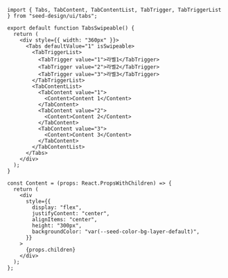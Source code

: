 ```tsx copy
import { Tabs, TabContent, TabContentList, TabTrigger, TabTriggerList } from "seed-design/ui/tabs";

export default function TabsSwipeable() {
  return (
    <div style={{ width: "360px" }}>
      <Tabs defaultValue="1" isSwipeable>
        <TabTriggerList>
          <TabTrigger value="1">라벨1</TabTrigger>
          <TabTrigger value="2">라벨2</TabTrigger>
          <TabTrigger value="3">라벨3</TabTrigger>
        </TabTriggerList>
        <TabContentList>
          <TabContent value="1">
            <Content>Content 1</Content>
          </TabContent>
          <TabContent value="2">
            <Content>Content 2</Content>
          </TabContent>
          <TabContent value="3">
            <Content>Content 3</Content>
          </TabContent>
        </TabContentList>
      </Tabs>
    </div>
  );
}

const Content = (props: React.PropsWithChildren) => {
  return (
    <div
      style={{
        display: "flex",
        justifyContent: "center",
        alignItems: "center",
        height: "300px",
        backgroundColor: "var(--seed-color-bg-layer-default)",
      }}
    >
      {props.children}
    </div>
  );
};

```
